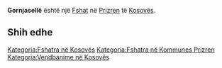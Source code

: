 {{Fshat në Kosovës
 | Emri                = Gornjasellë
| sqi_N_name = Gornjasellë
| sqi_N_FULL_NAME_RO = Gornjasellë
| sqi_N_FULL_NAME_ND_RO = Gornjaselle
| sqi_N_SORT_NAME_RG = GORNJASELLE
| sqi_N_FULL_NAME_RG = Gornjasellë
| sqi_N_FULL_NAME_ND_RG = Gornjaselle
| sqi_V_name = Gornja Sell
| sqi_V_FULL_NAME_RO = Gornja Sell Gornasellë Gornjasella
| sqi_V_FULL_NAME_ND_RO = Gornja Sell Gornaselle Gornjasella
| sqi_V_SORT_NAME_RG = GORNJASELL GORNASELLE GORNJASELLA
| sqi_V_FULL_NAME_RG = Gornja Sell Gornasellë Gornjasella
| sqi_V_FULL_NAME_ND_RG = Gornja Sell Gornaselle Gornjasella
| srp_N_name = Gornje Selo
| srp_N_FULL_NAME_RO = Gornje Selo
| srp_N_FULL_NAME_ND_RO = Gornje Selo
| srp_N_SORT_NAME_RG = GORNJESELO
| srp_N_FULL_NAME_RG = Gornje Selo
| srp_N_FULL_NAME_ND_RG = Gornje Selo
| srp_NS_name = Горње Село
| srp_NS_FULL_NAME_RO = Горње Село
| srp_NS_FULL_NAME_ND_RO = Горње Село
| srp_NS_SORT_NAME_RG = ГОРЊЕСЕЛО
| srp_NS_FULL_NAME_RG = Горње Село
| srp_NS_FULL_NAME_ND_RG = Горње Село
| srp_V_name = Sirvuć
| srp_V_FULL_NAME_RO = Sirvuć
| srp_V_FULL_NAME_ND_RO = Sirvuc
| srp_V_SORT_NAME_RG = SIRVUC
| srp_V_FULL_NAME_RG = Sirvuć
| srp_V_FULL_NAME_ND_RG = Sirvuc

 | Emri (Rasa dhanore) = 
 | Figura              = 
 | Shteti              = Kosovo
 | Komuna              = Prizren
 | Kodi postar         = 
 | Sipërfaqja          = 

 | Popullsia           = 

 | Regj. i popullsisë  = 
 | Dend. e popullsisë  = 
 | Faqja zyrtare       = 
 <!--- Koordinatat ----> 
 | Gjerësia            = 42.177778
 | Gjatësia            = 20.930833
 | Lartësia            = 
}}
'''Gornjasellë''' është një [[Fshat]] në [[Prizren]] të [[Kosovës]].

<!-- == Gjeografia == -->
<!-- == Historia == -->
<!-- == Demografia == -->
== Shih edhe ==
{{Komuna Prizren}}
{{Kosovo-Administrata-Cung}}

[[Kategoria:Fshatra në Kosovës]]
[[Kategoria:Fshatra në Kommunes Prizren]]
[[Kategoria:Vendbanime në Kosovës]]